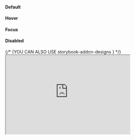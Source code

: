 
<Meta of={CheckboxStories} />

<Description of={CheckboxStories} />

<div className="flex gap-8 box-border">
  <div className="flex flex-col justify-around items-end gap-8 py-4">
    <h4 style={{ margin: 0 }}>Default</h4>
    <h4 style={{ margin: 0 }}>Hover</h4>
    <h4 style={{ margin: 0 }}>Focus</h4>
    <h4 style={{ margin: 0 }}>Disabled</h4>
  </div>
  <div className="flex flex-wrap gap-4">
    <form className="w-32 justify-center flex-wrap flex gap-8 rounded-lg outline-2 outline-dashed outline-brand-alt-nebula-500 p-4">
      <Checkbox />
      <Checkbox checked />
      <Checkbox className="outline outline-4 outline-offset-0 outline-brand-alt-nebula-100" />
      <Checkbox
        className="outline outline-4 outline-offset-0 outline-brand-alt-nebula-100"
        checked
      />
      <Checkbox className={"outline outline-2 outline-offset-2 outline-brand-alt-nebula-500"} />
      <Checkbox
        className={"outline outline-2 outline-offset-2 outline-brand-alt-nebula-500"}
        checked
      />
      <Checkbox
        disabled
      />
      <Checkbox
        disabled
        checked
      />
    </form>
    {/* {YOU CAN ALSO USE storybook-addon-designs } */}
    <iframe
      height="256"
      width="400"
      src="https://www.figma.com/embed?embed_host=devlaunchers.org&url=https://www.figma.com/file/EwzuhhvTulvFRMvhTD5VAh/DL-Universal-Design-System?type=design&node-id=9091-8801&mode=design&t=KOqNk3eFsNeE9tUj-4"
      allowFullScreen
    />
  </div>
</div>

<Primary/>

<Controls/>

<Stories />
